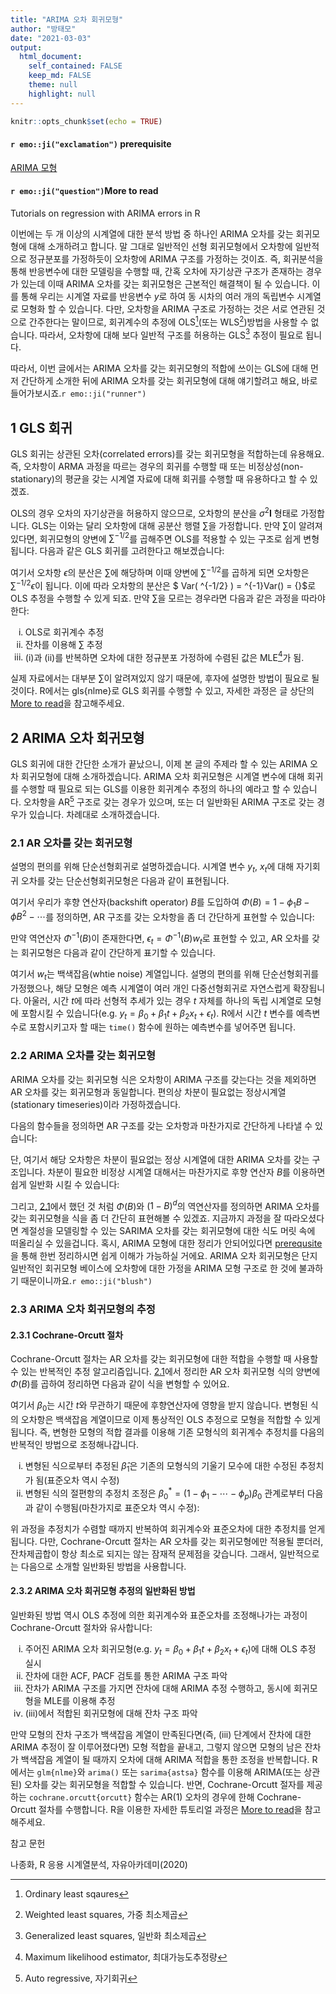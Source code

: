 ```yaml
---
title: "ARIMA 오차 회귀모형"
author: "방태모"
date: "2021-03-03"
output: 
  html_document:
    self_contained: FALSE
    keep_md: FALSE
    theme: null
    highlight: null
---
```


```r
knitr::opts_chunk$set(echo = TRUE)
```

#### `r emo::ji("exclamation")` prerequisite{#anchor1}
[ARIMA 모형](https://be-favorite.tistory.com/63?category=928223)


#### `r emo::ji("question")`More to read{#anchor2}

Tutorials on regression with ARIMA errors in R


이번에는 두 개 이상의 시계열에 대한 분석 방법 중 하나인 ARIMA 오차를 갖는 회귀모형에 대해 소개하려고 합니다. 말 그대로 일반적인 선형 회귀모형에서 오차항에 일반적으로 정규분포를 가정하듯이 오차항에 ARIMA 구조를 가정하는 것이죠. 즉, 회귀분석을 통해 반응변수에 대한 모델링을 수행할 때, 간혹 오차에 자기상관 구조가 존재하는 경우가 있는데 이때 ARIMA 오차를 갖는 회귀모형은 근본적인 해결책이 될 수 있습니다. 이를 통해 우리는 시계열 자료를 반응변수 $y$로 하여 동 시차의 여러 개의 독립변수 시계열로 모형화 할 수 있습니다. 다만, 오차항을 ARIMA 구조로 가정하는 것은 서로 연관된 것으로 간주한다는 말이므로, 회귀계수의 추정에 OLS[^1](또는 WLS[^2])방법을 사용할 수 없습니다. 따라서, 오차항에 대해 보다 일반적 구조를 허용하는 GLS[^3] 추정이 필요로 됩니다. 

따라서, 이번 글에서는 ARIMA 오차를 갖는 회귀모형의 적합에 쓰이는 GLS에 대해 먼저 간단하게 소개한 뒤에 ARIMA 오차를 갖는 회귀모형에 대해 얘기할려고 해요, 바로 들어가보시죠.`r emo::ji("runner")`

## 1 GLS 회귀
GLS 회귀는 상관된 오차(correlated errors)를 갖는 회귀모형을 적합하는데 유용해요. 즉, 오차항이 ARMA 과정을 따르는 경우의 회귀를 수행할 때 또는 비정상성(non-stationary)의 평균을 갖는 시계열 자료에 대해 회귀를 수행할 때 유용하다고 할 수 있겠죠.

OLS의 경우 오차의 자기상관을 허용하지 않으므로, 오차항의 분산을 $\sigma^2 {\boldsymbol{I}}$ 형태로 가정합니다. GLS는 이와는 달리 오차항에 대해 공분산 행렬 $\sum$을 가정합니다. 만약 $\sum$이 알려져 있다면, 회귀모형의 양변에 $\sum^{-1/2}$를 곱해주면 OLS를 적용할 수 있는 구조로 쉽게 변형됩니다. 다음과 같은 GLS 회귀를 고려한다고 해보겠습니다:


\begin{equation}

y_t = x_{1,t} + x_{2,t} + \epsilon_t, \ \epsilon_t \sim N(0, \sum)

\end{equation}

여기서 오차항 $\epsilon$의 분산은 $\sum$에 해당하며 이때 양변에 $\sum^{-1/2}$를 곱하게 되면 오차항은 $\sum^{-1/2} \epsilon$이 됩니다. 이에 따라 오차항의 분산은 $ Var( \sum^{-1/2} \epsilon) = \sum^{-1}Var(\epsilon) = {\boldsymbol{I}}$로 OLS 추정을 수행할 수 있게 되죠. 만약 $\sum$을 모르는 경우라면 다음과 같은 과정을 따라야 한다:

(i) OLS로 회귀계수 추정
(ii) 잔차를 이용해 $\sum$ 추정
(iii) (i)과 (ii)를 반복하면 오차에 대한 정규분포 가정하에 수렴된 값은 MLE[^4]가 됨.

실제 자료에서는 대부분 $\sum$이 알려져있지 않기 때문에, 후자에 설명한 방법이 필요로 될 것이다. R에서는 gls{nlme}로 GLS 회귀를 수행할 수 있고, 자세한 과정은 글 상단의 [More to read](#anchor2)을 참고해주세요.

## 2 ARIMA 오차 회귀모형
GLS 회귀에 대한 간단한 소개가 끝났으니, 이제 본 글의 주제라 할 수 있는 ARIMA 오차 회귀모형에 대해 소개하겠습니다. ARIMA 오차 회귀모형은 시계열 변수에 대해 회귀를 수행할 때 필요로 되는 GLS를 이용한 회귀계수 추정의 하나의 예라고 할 수 있습니다. 오차항을 AR[^5] 구조로 갖는 경우가 있으며, 또는 더 일반화된 ARIMA 구조로 갖는 경우가 있습니다. 차례대로 소개하겠습니다.

### 2.1 AR 오차를 갖는 회귀모형{#anchor3}
설명의 편의를 위해 단순선형회귀로 설명하겠습니다. 시계열 변수 $y_t$, $x_t$에 대해 자기회귀 오차를 갖는 단순선형회귀모형은 다음과 같이 표현됩니다.


\begin{equation}

y_t = \beta_0 + \beta_1 x_t + \epsilon_t, \\
\epsilon_t = \phi_1 \epsilon_{t-1} + \phi_2 \epsilon_{t-2} + \cdots + w_t,\ w_t \sim i.i.d. N(0, \sigma^2)

\end{equation}


여기서 우리가 후향 연산자(backshift operator) $B$를 도입하여 $\Phi (B) = 1-\phi_1 B-\phi B^2 - \cdots$를 정의하면, AR 구조를 갖는 오차항을 좀 더 간단하게 표현할 수 있습니다:

\begin{equation}

\Phi(B) \epsilon_t = w_t.

\end{equation}

만약 역연산자 $\Phi^{-1}(B)$이 존재한다면, $\epsilon_t = \Phi^{-1}(B)w_t$로 표현할 수 있고, AR 오차를 갖는 회귀모형은 다음과 같이 간단하게 표기할 수 있습니다.


\begin{equation}

y_t = \beta_0 + \beta_1 x_t + \Phi^{-1}(B)w_t,

\end{equation}


여기서 $w_t$는 백색잡음(whtie noise) 계열입니다. 설명의 편의를 위해 단순선형회귀를 가정했으나, 해당 모형은 예측 시계열이 여러 개인 다중선형회귀로 자연스럽게 확장됩니다. 아울러, 시간 $t$에 따라 선형적 추세가 있는 경우 $t$ 자체를 하나의 독립 시계열로 모형에 포함시킬 수 있습니다(e.g. $y_t = \beta_0 +\beta_1t+\beta_2x_t + \epsilon_t$). R에서 시간 $t$ 변수를 예측변수로 포함시키고자 할 때는 `time()` 함수에 원하는 예측변수를 넣어주면 됩니다.

### 2.2 ARIMA 오차를 갖는 회귀모형
ARIMA 오차를 갖는 회귀모형 식은 오차항이 ARIMA 구조를 갖는다는 것을 제외하면 AR 오차를 갖는 회귀모형과 동일합니다. 편의상 차분이 필요없는 정상시계열(stationary timeseries)이라 가정하겠습니다.


\begin{equation}

y_t = \beta_0 + \beta_1 x_t + \epsilon_t, \\
\epsilon_t = \phi_1 \epsilon_{t-1} + \phi_2 \epsilon_{t-2} + \cdots + w_t + \theta_1w_{t-1} + \theta_2w_{t-2} +\cdots,\ w_t \sim i.i.d. N(0, \sigma^2)

\end{equation}

다음의 함수들을 정의하면 AR 구조를 갖는 오차항과 마찬가지로 간단하게 나타낼 수 있습니다:

\begin{equation}

\Phi(B)\epsilon_t = \Theta(B)w_t,\\
where \ \ \Phi (B) = 1-\phi_1 B-\phi B^2 - \cdots \\
\ \ \ \ \ \ \ \ \ \ \ \ \ \ \Theta(B) = 1+\theta_1B+\theta_2 B^2 +\cdots

\end{equation}


단, 여기서 해당 오차항은 차분이 필요없는 정상 시계열에 대한 ARIMA 오차를 갖는 구조입니다. 차분이 필요한 비정상 시계열 대해서는 마찬가지로 후향 연산자 $B$를 이용하면 쉽게 일반화 시킬 수 있습니다:


\begin{equation}

\Phi(B)(1-B)^d\epsilon_t = \Theta(B)w_t,\\
where \ \ \Phi (B) = 1-\phi_1 B-\phi B^2 - \cdots \\
\ \ \ \ \ \ \ \ \ \ \ \ \ \ \Theta(B) = 1+\theta_1B+\theta_2 B^2 +\cdots

\end{equation}

그리고, [2.1](#anchor3)에서 했던 것 처럼 $\Phi(B)$와 $(1-B)^d$의 역연산자를 정의하면 ARIMA 오차를 갖는 회귀모형을 식을 좀 더 간단히 표현해볼 수 있겠죠. 지금까지 과정을 잘 따라오셨다면 계절성을 모델링할 수 있는 SARIMA 오차를 갖는 회귀모형에 대한 식도 머릿 속에 떠올리실 수 있을겁니다. 혹시, ARIMA 모형에 대한 정리가 안되어있다면 [prerequsite](#anchor1)을 통해 한번 정리하시면 쉽게 이해가 가능하실 거에요. ARIMA 오차 회귀모형은 단지 일반적인 회귀모형 베이스에 오차항에 대한 가정을 ARIMA 모형 구조로 한 것에 불과하기 때문이니까요.`r emo::ji("blush")`

### 2.3 ARIMA 오차 회귀모형의 추정

#### 2.3.1 Cochrane-Orcutt 절차
Cochrane-Orcutt 절차는 AR 오차를 갖는 회귀모형에 대한 적합을 수행할 때 사용할 수 있는 반복적인 추정 알고리즘입니다. [2.1](#anchor3)에서 정리한 AR 오차 회귀모형 식의 양변에 $\Phi(B)$를 곱하여 정리하면 다음과 같이 식을 변형할 수 있어요.


\begin{equation}

\Phi(B)y_t = \Phi(B)\beta_0 + \beta_1\Phi(B) x_t + w_t \\
\ \ \ \ \ \Leftrightarrow y_t^* = \beta_0^* +\beta_1x_t^*+w_t

\end{equation}

여기서 $\beta_0$는 시간 $t$와 무관하기 때문에 후향연산자에 영향을 받지 않습니다. 변형된 식의 오차항은 백색잡음 계열이므로 이제 통상적인 OLS 추정으로 모형을 적합할 수 있게 됩니다. 즉, 변형한 모형의 적합 결과를 이용해 기존 모형식의 회귀계수 추정치를 다음의 반복적인 방법으로 조정해나갑니다.

(i) 변형된 식으로부터 추정된 $\hat{\beta}_1$은 기존의 모형식의 기울기 모수에 대한 수정된 추정치가 됨(표준오차 역시 수정)
(ii) 변형된 식의 절편항의 추정치 조정은 $\beta_0^* = (1-\phi_1-\cdots-\phi_p)\beta_0$ 관계로부터 다음과 같이 수행됨(마찬가지로 표준오차 역시 수정):


\begin{equation}

\hat{\beta}_0 = \frac{\hat{\beta}_0^*}{(1-\phi_1-\cdots-\phi_p)\beta_0} \\
s.e.(\hat{\beta}_0) = \frac{s.e.(\hat{\beta}_0^*)}{(1-\phi_1-\cdots-\phi_p)\beta_0}.

\end{equation}


위 과정을 추정치가 수렴할 때까지 반복하여 회귀계수와 표준오차에 대한 추정치를 얻게 됩니다. 다만, Cochrane-Orcutt 절차는 AR 오차를 갖는 회귀모형에만 적용될 뿐더러, 잔차제곱합이 항상 최소로 되지는 않는 잠재적 문제점을 갖습니다. 그래서, 일반적으로는 다음으로 소개할 일반화된 방법을 사용합니다.

#### 2.3.2 ARIMA 오차 회귀모형 추정의 일반화된 방법
일반화된 방법 역시 OLS 추정에 의한 회귀계수와 표준오차를 조정해나가는 과정이 Cochrane-Orcutt 절차와 유사합니다:

(i) 주어진 ARIMA 오차 회귀모형(e.g. $y_t = \beta_0 + \beta_1t+\beta_2x_t+\epsilon_t$)에 대해 OLS 추정 실시
(ii) 잔차에 대한 ACF, PACF 검토를 통한 ARIMA 구조 파악
(iii) 잔차가 ARIMA 구조를 가지면 잔차에 대해 ARIMA 추정 수행하고, 동시에 회귀모형을 MLE를 이용해 추정
(iv) (iii)에서 적합된 회귀모형에 대해 잔차 구조 파악

만약 모형의 잔차 구조가 백색잡음 계열이 만족된다면(즉, (iii) 단계에서 잔차에 대한 ARIMA 추정이 잘 이루어졌다면) 모형 적합을 끝내고, 그렇지 않으면 모형의 남은 잔차가 백색잡음 계열이 될 때까지 오차에 대해 ARIMA 적합을 통한 조정을 반복합니다. R에서는 `glm{nlme}`와 `arima()` 또는 `sarima{astsa}` 함수를 이용해 ARIMA(또는 상관된) 오차를 갖는 회귀모형을 적합할 수 있습니다. 반면, Cochrane-Orcutt 절자를 제공하는 `cochrane.orcutt{orcutt}` 함수는 AR(1) 오차의 경우에 한해 Cochrane-Orcutt 절차를 수행합니다. R을 이용한 자세한 튜토리얼 과정은 [More to read](#anchor2)을 참고해주세요.

참고 문헌

나종화, R 응용 시계열분석, 자유아카데미(2020)

[^1]: Ordinary least sqaures
[^2]: Weighted least squares, 가중 최소제곱
[^3]: Generalized least squares, 일반화 최소제곱
[^4]: Maximum likelihood estimator, 최대가능도추정량
[^5]: Auto regressive, 자기회귀